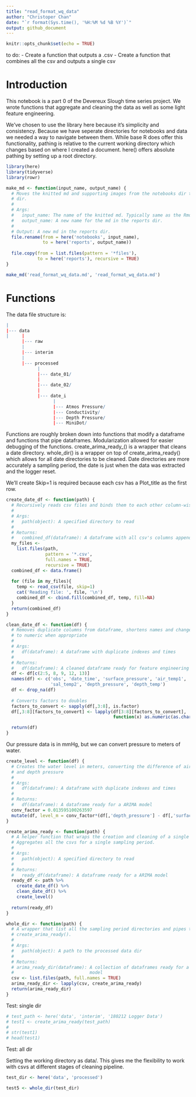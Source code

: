 ```yaml
---
title: "read_format_wq_data"
author: "Christoper Chan"
date: "`r format(Sys.time(), '%H:%M %d %B %Y')`"
output: github_document
---
```


```r
knitr::opts_chunk$set(echo = TRUE)
```

to do:
- Create a function that outputs a .csv
- Create a function that combines all the csv and outputs a single csv

# Introduction

This notebook is a part 0 of the Devereux Slough time series project. We wrote 
functions that aggregate and cleaning the data as well as some light feature
engineering.

We've chosen to use the library here because it's simplicity and consistency.
Because we have seperate directories for notebooks and data we needed a way to 
navigate between them. While base R does offer this functionality, pathing is 
relative to the current working directory which changes based on where I created
a document. here() offers absolute pathing by setting up a root directory.
```r
library(here)
library(tidyverse)
library(rowr)
```


```r
make_md <- function(input_name, output_name) {
  # Moves the knitted md and supporting images from the notebooks dir to reports
  # dir.
  # 
  # Args:
  #   input_name: The name of the knitted md. Typically same as the Rmd title.
  #   output_name: A new name for the md in the reports dir.
  #
  # Output: A new md in the reports dir. 
  file.rename(from = here('notebooks', input_name), 
              to = here('reports', output_name))
  
  file.copy(from = list.files(pattern = '*files'), 
            to = here('reports'), recursive = TRUE)
}

make_md('read_format_wq_data.md', 'read_format_wq_data.md')
```


# Functions


The data file structure is:
```r

|
|--- data
|     |
      |--- raw
      |
      |--- interim
      |
      |--- processed
            |
            |--- date_01/
            |
            |--- date_02/
            |
            |--- date_i
                  |
                  |--- Atmos Pressure/
                  |--- Conductivity/
                  |--- Depth Pressure/
                  |--- MiniDot/
```

Functions are roughly broken down into functions that modify a dataframe and
functions that pipe dataframes. Modularization allowed for easier debugging of
the functions. create_arima_ready_() is a wrapper that cleans a date directory. 
whole_dir() is a wrapper on top of create_arima_ready() which allows for all date
directories to be cleaned. Date directories are more accurately a sampling period,
the date is just when the data was extracted and the logger reset.


We'll create Skip=1 is required because each csv has a Plot_title as the first 
row.
```r
create_date_df <- function(path) {
  # Recursively reads csv files and binds them to each other column-wise
  #
  # Args:
  #   path(object): A specified directory to read
  #
  # Returns:
  #   combined_df(dataframe): A dataframe with all csv's columns appended
  my_files <- 
    list.files(path,
               pattern = '*.csv',
               full.names = TRUE,
               recursive = TRUE) 
  combined_df <- data.frame()
  
  for (file in my_files){
    temp <- read_csv(file, skip=1)
    cat('Reading file: ', file, '\n')
    combined_df <- cbind.fill(combined_df, temp, fill=NA)
  }
  return(combined_df)
}
```

```r
clean_date_df <- function(df) {
  # Removes duplicate columns from dataframe, shortens names and changes factors 
  # to numeric when appropriate
  #
  # Args:
  #   df(dataframe): A dataframe with duplicate indexes and times
  #
  # Returns:
  #   df(dataframe): A cleaned dataframe ready for feature engineering
  df <- df[c(2:5, 8, 9, 12, 13)]
  names(df) <- c('obs', 'date_time', 'surface_pressure', 'air_temp1', 'salinity', 
                 'sal_temp2', 'depth_pressure', 'depth_temp')
  df <- drop_na(df)
  
  # Converts factors to doubles
  factors_to_convert <- sapply(df[,3:8], is.factor)
  df[,3:8][factors_to_convert] <- lapply(df[3:8][factors_to_convert], 
                                         function(x) as.numeric(as.character(x)))

  return(df)
}
```

Our pressure data is in mmHg, but we can convert pressure to meters of water.
```r
create_level <- function(df) {
  # Creates the water level in meters, converting the difference of air pressure
  # and depth pressure
  #
  # Args:
  #   df(dataframe): A dataframe with duplicate indexes and times
  #
  # Returns:
  #   df(dataframe): A dataframe ready for a ARIMA model
  conv_factor = 0.013595100263597
  mutate(df, level_m = conv_factor*(df[,'depth_pressure'] - df[,'surface_pressure']))
}
```

```r
create_arima_ready <- function(path) {
  # A helper function that wraps the creation and cleaning of a single dataframe.
  # Aggregates all the csvs for a single sampling period.
  #
  # Args:
  #   path(object): A specified directory to read
  #
  # Returns:
  #   ready_df(dataframe): A dataframe ready for a ARIMA model
  ready_df <- path %>%
    create_date_df() %>%
    clean_date_df() %>%
    create_level()
  
  return(ready_df)
}
```

```r
whole_dir <- function(path) {
  # A wrapper that list all the sampling period directories and pipes them into
  # create_arima_ready().
  #
  # Args:
  #   path(object): A path to the processed data dir
  #
  # Returns:
  # arima_ready_dir(dataframe): A collection of dataframes ready for a ARIMA 
  #                             model
  csv <- list.files(path, full.names = TRUE)
  arima_ready_dir <- lapply(csv, create_arima_ready)
  return(arima_ready_dir)
}
```

Test: single dir
```r
# test_path <- here('data', 'interim', '180212 Logger Data')
# test1 <- create_arima_ready(test_path)
# 
# str(test1)
# head(test1)
```
Test: all dir

Setting the working directory as data/. This gives me the flexibility to work 
with csvs at different stages of cleaning pipeline.

```r
test_dir <- here('data', 'processed')

test5 <- whole_dir(test_dir)
```


